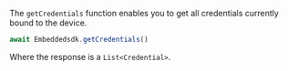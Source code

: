 The `getCredentials` function enables you to get all credentials currently bound to the device.

```javascript
await Embeddedsdk.getCredentials()
```

Where the response is a `List<Credential>`.
